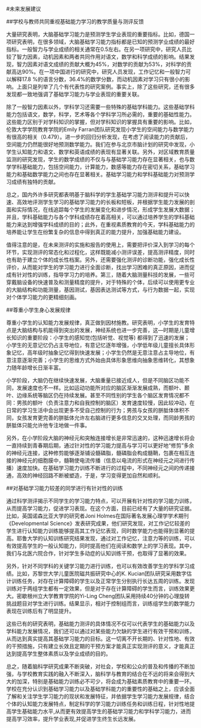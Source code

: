 #未来发展建议

##学校与教师共同重视基础能力学习的教学质量与测评反馈

大量研究表明，大脑基础学习能力是预测学生学业表现的重要指标。比如，德国一项研究表明，在很多领域，大脑基础学习能力指标都是已知的预测学业成绩的最好指标。一般智力与学业成绩的相关通常在0.5左右。在另一项研究中，研究人员比较了智力因素，动机因素和两者共同作用对语文，数学和科学成绩的影响。结果发现，智力因素对语文成绩的贡献大概为45%，对数学的贡献为53%，对科学的贡献高达90%。在一项中国进行的研究中，研究人员发现，工作记忆和一般智力可以解释17.8 %的语言分数，36.4%的数学分数，而动机因素对学习只有很小的影响。上面只是列举了几个有代表性的研究案例。事实上，除了这些研究，还有很多发现都一致地强调了基础学习能力与学业表现的重要关联。

除了一般智力因素以外，学科学习还需要一些特殊的基础学科能力。这些基础学科能力包括语文，数学，科学，艺术等各个学科学习所必需的，重要的基础性能力。这些能力区别于对学科知识的掌握，但对学科知识的掌握具有重要的影响。比如，伦敦大学学院教育学院的Emily Farran团队研究发现小学生的空间能力与数学能力有很高的相关（0.479）。进一步的回归分析发现，在考虑了阅读能力的贡献后，空间能力仍然能很好地预测数学能力。我们在参与北京市脑计划的研究中发现，小学生认知能力和语文、数学和英语成绩的表现有显著关联。另外，对区域教育质量监测的研究发现，学生的数学成绩的不仅与与基础学习能力存在显著相关，也与数学学科基础能力，包括空间能力，计算能力，数感等能力存在密切关系，基础学习能力和基础数学能力之间也存在显著相关。基础学习能力和学科基础能力对预测学习成绩有独特的贡献。

总之，国内外许多研究都表明基于脑科学的学生基础学习能力测评和提升可以快速、高效地评测学生学习的基础学习能力的长板和短板，并根据学生能力发展的剖面和实际情况，在线追踪每个学生的发展变化和进步情况，形成学生发展大数据；并且，学科基础能力与各个学科成绩存在着高相关，可以通过培养学生的学科基础能力来达到增强学科成绩的目的；此外，在重视素质教育的今天，学科基础能力的培养能让学生在纷繁复杂的信息中得到真正的能力提升，加强基础能力建设。

值得注意的是，在未来测评的实施和报告的使用上，需要把评价深入到学习的每个环节，实现测评的常态化和过程化，这样既能减小测评误差，提高测评精度，同时也有助于建立个体的成长性档案。另外，还需要强化测评的诊断功能，强化成长性评价，从而能对学生的学习能力进行全面诊断，找出学习困难的真正原因，进而促成有针对性的训练，指导学习力的培养。第三，随着大脑测量科技的发展，一些可穿戴脑设备的快速普及和测量精度的提升，对于特殊的个体，后续可以使用更专业的大脑结构和功能测量，基因测试，基因表达测试等方式，与行为数据一起，实现对个体学习能力的更精细刻画。

##尊重小学生身心发展规律

尊重小学生的认知能力发展规律，真正做到因材施教。研究表明，小学生的发育特点是大脑结构与机能得到突出的发展，神经系统也进一步完善，这—时期是儿童增长知识的重要阶段：小学生的感知觉(包括听觉、视觉等) 都得到了迅速的发展；小学生的无意记忆仍占主导地位，有意记忆逐年增强，小学低年级儿童擅长具体形象记忆，高年级时抽象记忆得到快速发展；小学生仍然是无意注意占主导地位，有意注意逐渐完善；小学生的思维方式外始由具体形象思维向抽象思维转化，其想象力随年龄增长日渐丰富。

小学阶段，大脑仍在继续快速发展，大脑重量已接近成人，但是不同脑区功能不同，发展速度也不一样。比如运动功能所对应的脑区渐渐发展成熟，而额叶、颞叶、边缘系统等脑区仍在持续发展。甚至不同性别的学生各个脑区发育情况都不同：男孩的额叶（负责注意力和自我控制的脑区）发育速度较慢，因此较冲动，在日常的学习生活中会出现更多不受自己控制的行为；男孩与女孩的胼胝体体积不同，女孩发育更完善的胼胝体允许左右脑进行更多信息的交叉处理，而同龄男孩的胼胝体只能允许他专注地做一件事。

另外，在小学阶段大脑的神经元和突触连接增长是非常迅速的，这种迅速增长将会一直持续到青春期后期，通过针对性的学习能力提高与学习可以更好地“修剪”多余的神经元连接，这种修剪能够逐渐铺设髓磷脂，髓磷脂会构成髓鞘，包裹在相互连接的神经元的细胞膜中，髓鞘使电流传播（信息以电流的形式在神经元之间进行传播）速度加快。在基础学习能力训练不断进行的过程中，不同神经元之间的传递接通，高效的神经回路不断被塑造，于是，学习变得更加自然和顺利。

##对基础学习能力较差的同学进行有针对性的训练

通过科学测评揭示不同学生的学习能力特点，可以开展有针对性的学习能力训练，从而提高学习能力，促进学习表现。在这个方面，目前已经有了大量的研究证据。比如，英国诺森比亚大学的研究者Joni Holmes在国际著名发展心理学学术期刊《Developmental Science》发表研究成果，他们研究发现，对工作记忆较差的学生进行认知能力训练能够提高其工作记忆表现，同时数学能力也能得到显著的提高。耶鲁大学的认知训练研究结果发现，通过对工作记忆，注意力等的训练，可以有效提高学生的一般认知能力，同时提高他们在阅读和数学上的学习表现。其中，我们与北医六院合作，针对学生多动症的认知训练干预，也取得了显著的效果。

另外，针对不同学科的关键学习能力进行训练，也可以有效改善学生的学科学习成绩。比如，苏黎世大学儿童医院磁共振研究中心的K. Kucian团队研究采用数字估计训练任务，对存在计算障碍的学生以及正常学生分别执行长达五周的训练。发现训练对于两组学生都有一定效果，但是对于存在计算障碍的学生而言，训练效果更大。密歇根州立大学教育学院的Yi-Ling Cheng团队采用持续40分钟的心理旋转挑战题目对学生进行训练。结果显示，相对于控制组而言，训练组学生的数学能力表现在训练后有了明显提升。

这些已有的研究表明，基础能力测评的具体情况不仅可以代表学生的基础能力以及学科能力发展情况，我们还可以通过对某些能力欠缺的学生进行有效干预和训练，从而达到真实提高其基础学习能力的目标。这一切离不开长期的、针对性地、有效的干预措施，只有建立长效且定期的干预方案才能真正实现测评的意义，才能真正达到提高学生整体素质以及学业成绩的目的。

总之，随着脑科学研究成果不断突破，对社会，学校和公众的普及和传播的不断加强，与学校教育实践的融入不断深入，脑科学与教育的结合在不远的将来会得到大大的加深，特别是基础能力训练必不可少，将会成为基础素质教育中的重要一环。学校在充分认识到基础学习能力以及基础学科能力的重要性的基础之上，应该全面了解和关注学生学习能力的现状和发展特征，并依据学生学习能力发展规律，结合个体的认知能力发展特点，制定科学的学习能力训练任务和训练日程，针对性地提高学生基础能力水平,从而更有效提高学生的基础学习能力和学科学习能力，进而提高学习效率，提升学业表现,并促进学生终生长远发展。

